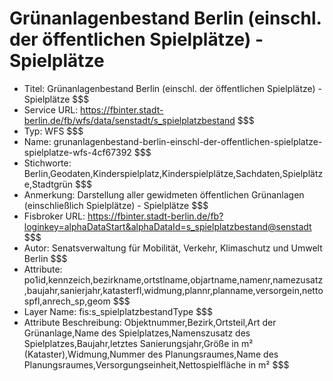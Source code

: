 # Grünanlagenbestand Berlin (einschl. der öffentlichen Spielplätze) - Spielplätze
- Titel: Grünanlagenbestand Berlin (einschl. der öffentlichen Spielplätze) - Spielplätze $$$
- Service URL: https://fbinter.stadt-berlin.de/fb/wfs/data/senstadt/s_spielplatzbestand $$$
- Typ: WFS $$$
- Name: grunanlagenbestand-berlin-einschl-der-offentlichen-spielplatze-spielplatze-wfs-4cf67392 $$$
- Stichworte: Berlin,Geodaten,Kinderspielplatz,Kinderspielplätze,Sachdaten,Spielplätze,Stadtgrün $$$
- Anmerkung: Darstellung aller gewidmeten öffentlichen Grünanlagen (einschließlich Spielplätze) - Spielplätze $$$
- Fisbroker URL: https://fbinter.stadt-berlin.de/fb?loginkey=alphaDataStart&alphaDataId=s_spielplatzbestand@senstadt $$$
- Autor: Senatsverwaltung für Mobilität, Verkehr, Klimaschutz und Umwelt Berlin $$$
- Attribute: po1id,kennzeich,bezirkname,ortstlname,objartname,namenr,namezusatz,baujahr,sanierjahr,katasterfl,widmung,plannr,planname,versorgein,nettospfl,anrech_sp,geom $$$
- Layer Name: fis:s_spielplatzbestandType $$$
- Attribute Beschreibung: Objektnummer,Bezirk,Ortsteil,Art der Grünanlage,Name des Spielplatzes,Namenszusatz des Spielplatzes,Baujahr,letztes Sanierungsjahr,Größe in m² (Kataster),Widmung,Nummer des Planungsraumes,Name des Planungsraumes,Versorgungseinheit,Nettospielfläche in m² $$$
